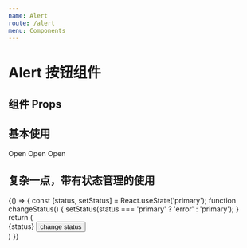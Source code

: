 ```yaml
---
name: Alert
route: /alert
menu: Components
---
```


# Alert 按钮组件

## 组件 Props 

<Props of={Alert}/>


## 基本使用

<Playground>
  <Alert>Open</Alert>
  <Alert type="error">Open</Alert>
  <Alert type="primary">Open</Alert>
</Playground>


## 复杂一点，带有状态管理的使用

<Playground>
  {() => {
    const [status, setStatus] = React.useState('primary');
    function changeStatus() {
      setStatus(status === 'primary' ? 'error' : 'primary');
    }
    return (
      <div>
        <Alert type={status}>{status}</Alert>
        <Button onClick={changeStatus}>change status</Button>
      </div>
    )
  }}
</Playground>